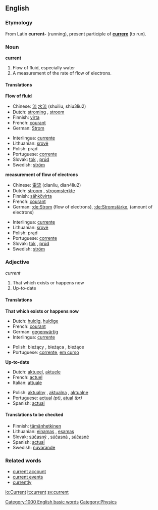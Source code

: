 ==English==

===Etymology===

From Latin '''current-''' (running), present participle of '''[[currere]]''' (to run).

===Noun===
'''current'''

# Flow of fluid, especially water
# A measurement of the rate of flow of electrons.

====Translations====
'''Flow of fluid'''
{{top}}
*Chinese: [[流]] [[水流]] (shuiliu, shiu3liu2)
*Dutch: [[stroming]] {{f}}, [[stroom]] {{m}}
*Finnish: [[virta]]
*French: [[courant]] {{m}}
*German: [[Strom]] {{m}}
{{mid}}
*Interlingua: [[currente]]
*Lithuanian: [[srovė]] {{f}}
*Polish: prąd {{m}}
*Portuguese: [[corrente]] {{f}}
*Slovak: [[tok]] {{m}}, [[prúd]]
*Swedish: [[ström]] {{c}}
{{bottom}}

'''measurement of flow of electrons'''
{{top}}
*Chinese: [[電流]] (dianliu, dian4liu2)
*Dutch: [[stroom]] {{m}}, [[stroomsterkte]] {{f}}
*Finnish: [[sähkövirta]]
*French: [[courant]] {{m}}
*German: [[:de:Strom]] {{m}} (flow of electrons), [[:de:Stromstärke]], {{f}} (amount of electrons)
{{mid}}
*Interlingua: [[currente]]
*Lithuanian: [[srovė]] {{f}}
*Polish: prąd {{m}}
*Portuguese: [[corrente]] {{f}}
*Slovak: [[tok]] {{m}}, [[prúd]]
*Swedish: [[ström]] {{c}}
{{bottom}}

===Adjective===
''current''

# That which exists or happens now
# Up-to-date

====Translations====
'''That which exists or happens now'''
{{top}}
*Dutch: [[huidig]], [[huidige]]
*French: [[courant]]
*German: [[gegenwärtig]]
*Interlingua: [[currente]]
{{mid}}
*Polish: bieżący {{m}}, bieżąca {{f}}, bieżące {{n}}
*Portuguese: [[corrente]], [[em curso]]
{{bottom}}

'''Up-to-date'''
{{top}}
*Dutch: [[aktueel]], [[aktuele]]
*French: [[actuel]]
*Italian: [[attuale]]
{{mid}}
*Polish: [[aktualny]] {{m}}, [[aktualna]] {{f}}, [[aktualne]] {{n}}
*Portuguese: [[actual]] ''(pt)'', [[atual]] ''(br)''
*Spanish: [[actual]]
{{bottom}}

====Translations to be checked====
{{checktrans}}
*Finnish: [[tämänhetkinen]]
*Lithuanian: [[einamas]] {{m}}, [[esamas]] {{m}}
*Slovak: [[súčasný]] {{m}}, [[súčasná]] {{f}}, [[súčasné]] {{n}}
*Spanish: [[actual]]
*Swedish: [[nuvarande]]

===Related words===

*[[current account]]
*[[current events]]
*[[currently]]

[[Category:1000 English basic words]]

[[Category:Physics]]

[[io:Current]]
[[it:current]]
[[sv:current]]